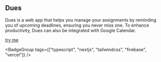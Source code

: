 ## Dues

Dues is a web app that helps you manage your assignments by reminding you of upcoming deadlines, ensuring you never miss one. To enhance productivity, Dues can also be integrated with Google Calendar.

[try me](https://dues-deploy.vercel.app/)

<BadgeGroup
  tags={["typescript", "nextjs", "tailwindcss", "firebase", "vercel"]}
/>
